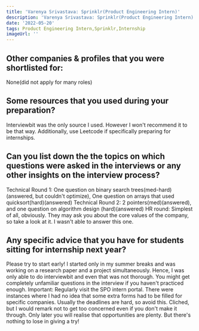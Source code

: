 ```yaml
---
title: 'Varenya Srivastava: Sprinklr(Product Engineering Intern)'
description: 'Varenya Srivastava: Sprinklr(Product Engineering Intern)'
date: '2022-05-20'
tags: Product Engineering Intern,Sprinklr,Internship
imageUrl: ''
---
```


## Other companies & profiles that you were shortlisted for:
None(did not apply for many roles)

## Some resources that you used during your preparation?
Interviewbit was the only source I used. However I won't recommend it to be that way. Additionally, use Leetcode if specifically preparing for internships. 

## Can you list down the the topics on which questions were asked in the interviews or any other insights on the interview process?
Technical Round 1: One question on binary search trees(med-hard)(answered, but couldn't optimize), One question on arrays that used quicksort(hard)(answered)
Technical Round 2: 2 pointers(med)(answered), and one question on algorithm design (hard)(answered) 
HR round: Simplest of all, obviously. They may ask you about the core values of the company, so take a look at it. I wasn't able to answer this one.

## Any specific advice that you have for students sitting for internship next year?
Please try to start early! I started only in my summer breaks and was working on a research paper and a project simultaneously. Hence, I was only able to do interviewbit and even that was not thorough. You might get completely unfamiliar questions in the interview if you haven't practiced enough. 
Important: Regularly visit the SPO intern portal. There were instances where I had no idea that some extra forms had to be filled for specific companies. Usually the deadlines are hard, so avoid this.
Cliched, but I would remark not to get too concerned even if you don't make it through. Only later you will realise that opportunities are plenty. But there's nothing to lose in giving a try!

